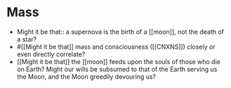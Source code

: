 # Mass

- Might it be that:: a supernova is the birth of a [[moon]], not the death of a star?
- #[[Might it be that]] mass and consciousness ([[CNXNS]]) closely or even directly correlate?
- [[Might it be that]] the [[moon]] feeds upon the souls of those who die on Earth? Might our wills be subsumed to that of the Earth serving us the Moon, and the Moon greedily devouring us?

